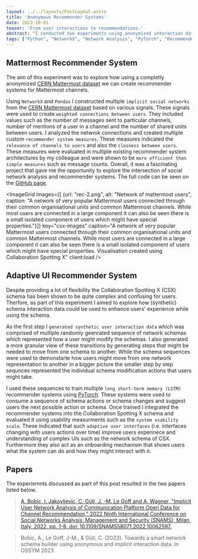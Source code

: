 ---
layout: ../../layouts/PostLayout.astro
title: 'Anonymous Recommender Systems'
date: 2023-10-01
teaser: 'From user interactions to recommendations.'
abstract: "I conducted two experiments using anonymized interaction data and synthetic data. The aim of these experiments was to investigate how network data can be used to create viable recommender systems as well as provide users with smart adaptive user interfaces. Part of this work was done in collaboration with another fellow (back then) PhD student. The first experiment explored how anonymzed Mattermost data can be used to create a recommender system for Mattermost channels. The second experimnent focused on the creation of a recommender system for an adaptive user interface using synthetic interaction data. As part of this setting I also trained a neural network for recommendations."
tags: ["Python", "NetworkX", "Network Analysis", "PyTorch", "Recommender Systems", "project"]
---



## Mattermost Recommender System
The aim of this experiment was to explore how using a completly anonymized [CERN Mattermost dataset](https://zenodo.org/records/6319684) we can create recommender systems for Mattermost channels.


Using `NetworkX` and `Pandas` I constructed multiple `implicit social networks` from the [CERN Mattermost dataset](https://zenodo.org/records/6319684) based on various signals. These signals were used to create `weighted connections between users`. They included values such as the number of messages sent to particular channels, number of mentions of a user in a channel and the number of shared units between users. I analyzed the netwrok connections and created multiple custom `recommender system measures`. These measures indicated the `relevance of channels to users` and also the `closness between users`. These measures were evaluated in multiple existing recommender system architectures by my colleague and were shown to be `more efficient than simple measures` such as message counts. Overall, it was a fascinating project that gave me the opportunity to explore the intersection of social network analysis and recommender systems. The full code can be seen on the [GitHub page](https://github.com/IgorJakovljevic/IMPLICIT-MMRS "take me to the github page").

<ImageGrid images={[ {url: "rec-2.png", alt: "Network of mattermost users", caption: "A network of very popular Mattermost users connected through their common organisational units and common Mattermost channels. While most users are connected in a large component it can also be seen there is a small isolated component of users which might have special properties."}]} key="csx-images" caption="A network of very popular Mattermost users connected through their common organisational units and common Mattermost channels. While most users are connected in a large component it can also be seen there is a small isolated component of users which might have special properties. Visualisation created using Collaboration Spotting X" client:load />


## Adaptive UI Recommender System
Despite providing a lot of flexibility the Collaboration Spotting X (CSX) schema has been shown to be quite complex and confusing for users. Therfore, as part of this experiment I aimed to explore how (synthetic) schema interaction data could be used to enhance users' experience while using the schema.

 As the first step I `generated synthetic user interaction data` which was comprised of multiple randomly geenrated sequence of network schemas which represented how a user might modify the schemas. I also generated a more granular view of these transitions by generating steps that might be needed to move from one schema to another. While the schema sequences were used to demonstarte how users might move from one network representation to another in a bigger picture the smaller step by step sequnces represented the individual schema modification actions that users might take.

 I used these sequences to train multiple `long short-term memory (LSTM)` recommender systems using [PyTorch](https://pytorch.org/). These systems were used to consume a sequence of schema actions or schema changes and suggest users the next possible action or schema. Once trained I integrated the recommender systems into the Collaboration Spotting X schema and evaluated it using usability measurments such as the `system usability scale`. These indicated that such `adaptive user interfaces` (i.e. interfaces changing with users actions over time) improve users experinece and understanding of complex UIs such as the network schema of CSX. Furthermore they also act as an onboarding mechanism that shows users what the system can do and how they might interact with it.


## Papers
The experiemnts discussed as part of this post resulted in the two papers listed below.

> [A. Bobic, I. Jakovljevic, C. Gütl, J. -M. Le Goff and A. Wagner, "Implicit User Network Analysis of Communication Platform Open Data for Channel Recommendation," 2022 Ninth International Conference on Social Networks Analysis, Management and Security (SNAMS), Milan, Italy, 2022, pp. 1-8, doi: 10.1109/SNAMS58071.2022.10062597.](https://ieeexplore.ieee.org/abstract/document/10062597)

> Bobic, A., Le Goff, J-M., & Gütl, C. (2023). Towards a smart network schema builder using anonymous and implicit interaction data. In OSSYM 2023